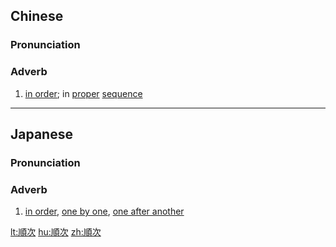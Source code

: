 {{also|顺次}}
==Chinese==
{{zh-forms|s=顺次}}

===Pronunciation===
{{zh-pron
|m=shùncì
|c=seon6 ci3
|cat=adv
}}

===Adverb===
{{zh-adv}}

# [[in order]]; in [[proper]] [[sequence]]

----

==Japanese==
{{ja-kanjitab|じゅん|じ|yomi=on}}

===Pronunciation===
{{ja-pron|じゅんじ|y=on}}

===Adverb===
{{ja-pos|adverb|じゅんじ}}

# [[in order]], [[one by one]], [[one after another]]
#: {{ja-usex|全国各地で順次上映中|ぜんこく かくち で じゅんじ じょうえい-ちゅう|The movie is being shown in theater after theater nationwide.}}

[[lt:順次]]
[[hu:順次]]
[[zh:順次]]